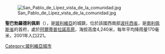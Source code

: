 [[Image:San_Pablo_de_Lípez_vista_de_la_comunidad.jpg|right]]

'''聖巴勃羅德利佩斯'''（{{lang-es|San Pablo de Lípez}}），是[[玻利維亞|玻利維亞]]的城鎮，位於該國西南部[[波托西省|波托西省]]，是[[南利佩斯省|南利佩斯省]]的首府，處於[[阿爾蒂普拉諾高原|阿爾蒂普拉諾高原]]，海拔高度4,240米，每年平均降雨量170毫米，2001年人口221。

{{coord|21|41|S|66|38|W|display=title|region:BO_type:city_source:GNS-enwiki}}

{{Bolivia-geo-stub}}
[[Category:玻利維亞城市|Category:玻利維亞城市]]